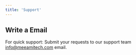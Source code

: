 ```yaml
---
title: 'Support'
---
```


## Write a Email

For quick support: Submit your requests to our support team info@meeamitech.com email.
